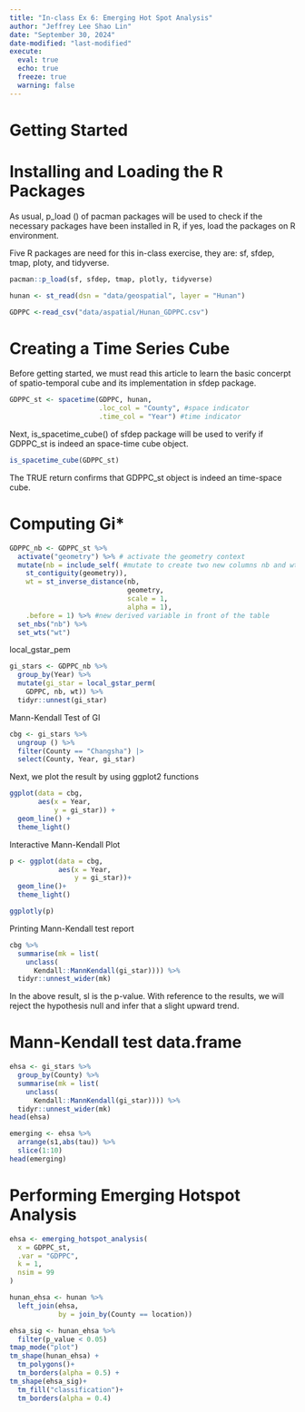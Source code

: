 ```yaml
---
title: "In-class Ex 6: Emerging Hot Spot Analysis"
author: "Jeffrey Lee Shao Lin"
date: "September 30, 2024"
date-modified: "last-modified"
execute: 
  eval: true
  echo: true
  freeze: true
  warning: false
---
```

# Getting Started

# Installing and Loading the R Packages

As usual, p_load () of pacman packages will be used to check if the necessary packages have been installed in R, if yes, load the packages on R environment.

Five R packages are need for this in-class exercise, they are: sf, sfdep, tmap, ploty, and tidyverse.
```r
pacman::p_load(sf, sfdep, tmap, plotly, tidyverse)
```

```r
hunan <- st_read(dsn = "data/geospatial", layer = "Hunan")
```

```r
GDPPC <-read_csv("data/aspatial/Hunan_GDPPC.csv")
```
# Creating a Time Series Cube

Before getting started, we must read this article to learn the basic concerpt of spatio-temporal cube and its implementation in sfdep package.

```r
GDPPC_st <- spacetime(GDPPC, hunan,
                      .loc_col = "County", #space indicator
                      .time_col = "Year") #time indicator
```

Next, is_spacetime_cube() of sfdep package will be used to verify if GDPPC_st is indeed an space-time cube object.

```r
is_spacetime_cube(GDPPC_st)
```

The TRUE return confirms that GDPPC_st object is indeed an time-space cube.

# Computing Gi*

```r
GDPPC_nb <- GDPPC_st %>% 
  activate("geometry") %>% # activate the geometry context
  mutate(nb = include_self( #mutate to create two new columns nb and wt, include itself
    st_contiguity(geometry)),
    wt = st_inverse_distance(nb,
                             geometry,
                             scale = 1,
                             alpha = 1),
    .before = 1) %>% #new derived variable in front of the table
  set_nbs("nb") %>% 
  set_wts("wt")
```

local_gstar_pem

```r
gi_stars <- GDPPC_nb %>% 
  group_by(Year) %>% 
  mutate(gi_star = local_gstar_perm(
    GDPPC, nb, wt)) %>% 
  tidyr::unnest(gi_star)
```

Mann-Kendall Test of GI

```r
cbg <- gi_stars %>% 
  ungroup () %>% 
  filter(County == "Changsha") |>
  select(County, Year, gi_star)
```

Next, we plot the result by using ggplot2 functions
```r
ggplot(data = cbg,
       aes(x = Year,
           y = gi_star)) +
  geom_line() +
  theme_light()
```

Interactive Mann-Kendall Plot
```r
p <- ggplot(data = cbg,
            aes(x = Year,
                y = gi_star))+
  geom_line()+
  theme_light()

ggplotly(p)
```

Printing Mann-Kendall test report
```r
cbg %>% 
  summarise(mk = list(
    unclass(
      Kendall::MannKendall(gi_star)))) %>% 
  tidyr::unnest_wider(mk)
```

In the above result, sl is the p-value. With reference to the results, we will reject the hypothesis null and infer that a slight upward trend.

# Mann-Kendall test data.frame

```r
ehsa <- gi_stars %>% 
  group_by(County) %>% 
  summarise(mk = list(
    unclass(
      Kendall::MannKendall(gi_star)))) %>% 
  tidyr::unnest_wider(mk)
head(ehsa)
```

```r
emerging <- ehsa %>% 
  arrange(s1,abs(tau)) %>% 
  slice(1:10)
head(emerging)

```

# Performing Emerging Hotspot Analysis

```r
ehsa <- emerging_hotspot_analysis(
  x = GDPPC_st,
  .var = "GDPPC",
  k = 1,
  nsim = 99
)
```


```r
hunan_ehsa <- hunan %>% 
  left_join(ehsa,
            by = join_by(County == location))
```

```r
ehsa_sig <- hunan_ehsa %>%
  filter(p_value < 0.05)
tmap_mode("plot")
tm_shape(hunan_ehsa) +
  tm_polygons()+
  tm_borders(alpha = 0.5) +
tm_shape(ehsa_sig)+
  tm_fill("classification")+
  tm_borders(alpha = 0.4)
```

